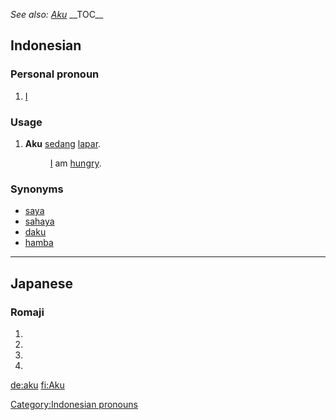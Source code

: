 ''See also: [[Aku]]''
__TOC__
==Indonesian==

===Personal pronoun===

# [[I]]

===Usage===
#'''Aku''' [[sedang]] [[lapar]].
#:[[I]] am [[hungry]].

===Synonyms===
*[[saya]]
*[[sahaya]]
*[[daku]]
*[[hamba]]

[[Category:Indonesian pronouns]]
----

==Japanese==  
===Romaji===
{{romaji|あく}}
# {{japdef|灰汁|[[lye]], [[scum]]}}
# {{japdef|悪|[[evil]], [[vice]], [[ill]], [[wrong]]}}
# {{japdef|開く|[[open]], [[burst]]}}
# {{japdef|空く|[[vacant]], [[empty]]}}


[[de:aku]]
[[fi:Aku]]